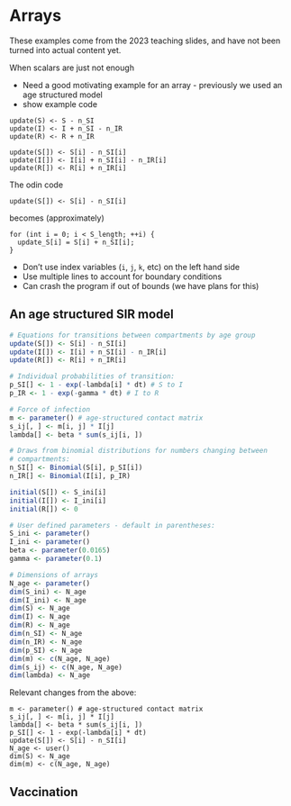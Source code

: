 # Arrays

::: {.callout-warning}
These examples come from the 2023 teaching slides, and have not been turned into actual content yet.
:::

When scalars are just not enough

* Need a good motivating example for an array - previously we used an age structured model
* show example code

```
update(S) <- S - n_SI
update(I) <- I + n_SI - n_IR
update(R) <- R + n_IR
```

```
update(S[]) <- S[i] - n_SI[i]
update(I[]) <- I[i] + n_SI[i] - n_IR[i]
update(R[]) <- R[i] + n_IR[i]
```

The odin code

```
update(S[]) <- S[i] - n_SI[i]
```

becomes (approximately)

```
for (int i = 0; i < S_length; ++i) {
  update_S[i] = S[i] + n_SI[i];
}
```

* Don't use index variables (`i`, `j`, `k`, etc) on the left hand side
* Use multiple lines to account for boundary conditions
* Can crash the program if out of bounds (we have plans for this)

## An age structured SIR model

```r
# Equations for transitions between compartments by age group
update(S[]) <- S[i] - n_SI[i]
update(I[]) <- I[i] + n_SI[i] - n_IR[i]
update(R[]) <- R[i] + n_IR[i]

# Individual probabilities of transition:
p_SI[] <- 1 - exp(-lambda[i] * dt) # S to I
p_IR <- 1 - exp(-gamma * dt) # I to R

# Force of infection
m <- parameter() # age-structured contact matrix
s_ij[, ] <- m[i, j] * I[j]
lambda[] <- beta * sum(s_ij[i, ])

# Draws from binomial distributions for numbers changing between
# compartments:
n_SI[] <- Binomial(S[i], p_SI[i])
n_IR[] <- Binomial(I[i], p_IR)

initial(S[]) <- S_ini[i]
initial(I[]) <- I_ini[i]
initial(R[]) <- 0

# User defined parameters - default in parentheses:
S_ini <- parameter()
I_ini <- parameter()
beta <- parameter(0.0165)
gamma <- parameter(0.1)

# Dimensions of arrays
N_age <- parameter()
dim(S_ini) <- N_age
dim(I_ini) <- N_age
dim(S) <- N_age
dim(I) <- N_age
dim(R) <- N_age
dim(n_SI) <- N_age
dim(n_IR) <- N_age
dim(p_SI) <- N_age
dim(m) <- c(N_age, N_age)
dim(s_ij) <- c(N_age, N_age)
dim(lambda) <- N_age
```

Relevant changes from the above:

```
m <- parameter() # age-structured contact matrix
s_ij[, ] <- m[i, j] * I[j]
lambda[] <- beta * sum(s_ij[i, ])
p_SI[] <- 1 - exp(-lambda[i] * dt)
update(S[]) <- S[i] - n_SI[i]
N_age <- user()
dim(S) <- N_age
dim(m) <- c(N_age, N_age)
```

## Vaccination
